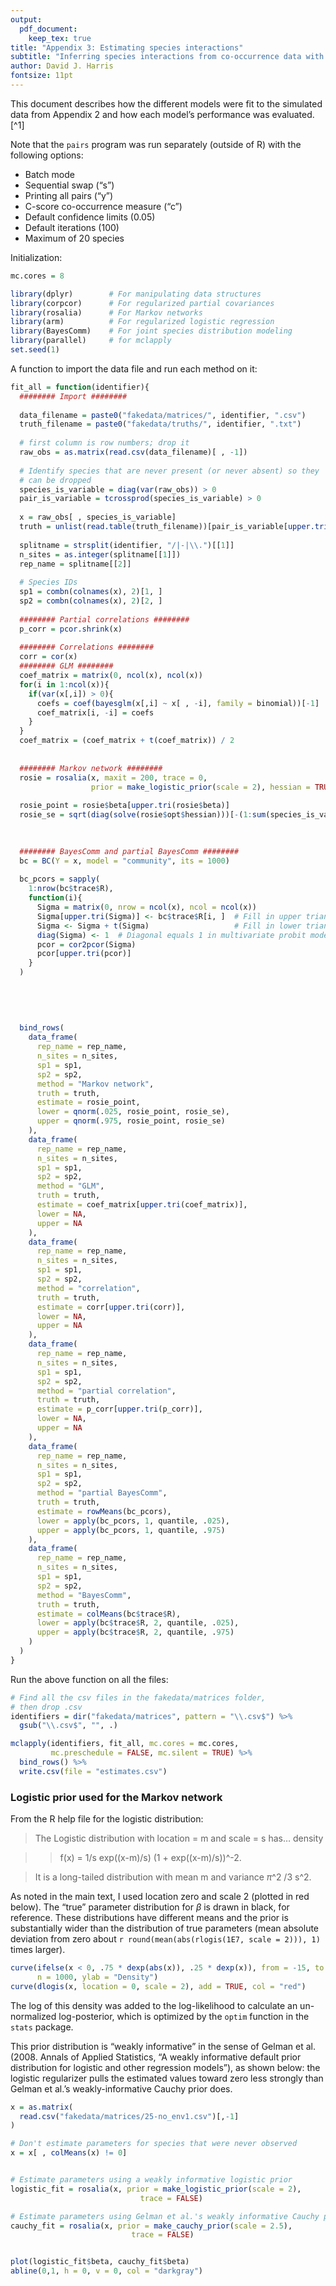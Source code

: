 ```yaml
---
output: 
  pdf_document:
    keep_tex: true
title: "Appendix 3: Estimating species interactions"
subtitle: "Inferring species interactions from co-occurrence data with Markov networks"
author: David J. Harris
fontsize: 11pt
---
```


This document describes how the different models were fit to the simulated data 
from Appendix 2 and how each model's performance was evaluated.[^1]

Note that the `pairs` program was run separately (outside of R) with the following options:

  * Batch mode
  * Sequential swap ("s")
  * Printing all pairs ("y")
  * C-score co-occurrence measure ("c")
  * Default confidence limits (0.05)
  * Default iterations (100)
  * Maximum of 20 species


Initialization:

```r

mc.cores = 8

library(dplyr)        # For manipulating data structures
library(corpcor)      # For regularized partial covariances
library(rosalia)      # For Markov networks
library(arm)          # For regularized logistic regression
library(BayesComm)    # For joint species distribution modeling
library(parallel)     # for mclapply
set.seed(1)
```

A function to import the data file and run each method on it: 

```r
fit_all = function(identifier){
  ######## Import ########
  
  data_filename = paste0("fakedata/matrices/", identifier, ".csv")
  truth_filename = paste0("fakedata/truths/", identifier, ".txt")
  
  # first column is row numbers; drop it
  raw_obs = as.matrix(read.csv(data_filename)[ , -1])
  
  # Identify species that are never present (or never absent) so they 
  # can be dropped
  species_is_variable = diag(var(raw_obs)) > 0
  pair_is_variable = tcrossprod(species_is_variable) > 0
  
  x = raw_obs[ , species_is_variable]
  truth = unlist(read.table(truth_filename))[pair_is_variable[upper.tri(pair_is_variable)]]
  
  splitname = strsplit(identifier, "/|-|\\.")[[1]]
  n_sites = as.integer(splitname[[1]])
  rep_name = splitname[[2]]
  
  # Species IDs
  sp1 = combn(colnames(x), 2)[1, ]
  sp2 = combn(colnames(x), 2)[2, ]
  
  ######## Partial correlations ########
  p_corr = pcor.shrink(x)
  
  ######## Correlations ########
  corr = cor(x)
  ######## GLM ########
  coef_matrix = matrix(0, ncol(x), ncol(x))
  for(i in 1:ncol(x)){
    if(var(x[,i]) > 0){
      coefs = coef(bayesglm(x[,i] ~ x[ , -i], family = binomial))[-1]
      coef_matrix[i, -i] = coefs
    }
  }
  coef_matrix = (coef_matrix + t(coef_matrix)) / 2
  
  
  ######## Markov network ########
  rosie = rosalia(x, maxit = 200, trace = 0, 
                  prior = make_logistic_prior(scale = 2), hessian = TRUE)
  
  rosie_point = rosie$beta[upper.tri(rosie$beta)]
  rosie_se = sqrt(diag(solve(rosie$opt$hessian)))[-(1:sum(species_is_variable))]

  
  
  ######## BayesComm and partial BayesComm ########
  bc = BC(Y = x, model = "community", its = 1000)
  
  bc_pcors = sapply(
    1:nrow(bc$trace$R), 
    function(i){
      Sigma = matrix(0, nrow = ncol(x), ncol = ncol(x))
      Sigma[upper.tri(Sigma)] <- bc$trace$R[i, ]  # Fill in upper triangle
      Sigma <- Sigma + t(Sigma)                   # Fill in lower triangle
      diag(Sigma) <- 1  # Diagonal equals 1 in multivariate probit model
      pcor = cor2pcor(Sigma)
      pcor[upper.tri(pcor)]
    }
  )
  
  
  
  
  
  bind_rows(
    data_frame(
      rep_name = rep_name,
      n_sites = n_sites,
      sp1 = sp1,
      sp2 = sp2,
      method = "Markov network",
      truth = truth,
      estimate = rosie_point, 
      lower = qnorm(.025, rosie_point, rosie_se), 
      upper = qnorm(.975, rosie_point, rosie_se)
    ),
    data_frame(
      rep_name = rep_name,
      n_sites = n_sites,
      sp1 = sp1,
      sp2 = sp2,
      method = "GLM",
      truth = truth,
      estimate = coef_matrix[upper.tri(coef_matrix)], 
      lower = NA, 
      upper = NA
    ),
    data_frame(
      rep_name = rep_name,
      n_sites = n_sites,
      sp1 = sp1,
      sp2 = sp2,
      method = "correlation",
      truth = truth,
      estimate = corr[upper.tri(corr)], 
      lower = NA, 
      upper = NA
    ),
    data_frame(
      rep_name = rep_name,
      n_sites = n_sites,
      sp1 = sp1,
      sp2 = sp2,
      method = "partial correlation",
      truth = truth,
      estimate = p_corr[upper.tri(p_corr)], 
      lower = NA, 
      upper = NA
    ),
    data_frame(
      rep_name = rep_name,
      n_sites = n_sites,
      sp1 = sp1,
      sp2 = sp2,
      method = "partial BayesComm",
      truth = truth,
      estimate = rowMeans(bc_pcors),
      lower = apply(bc_pcors, 1, quantile, .025),
      upper = apply(bc_pcors, 1, quantile, .975)
    ),
    data_frame(
      rep_name = rep_name,
      n_sites = n_sites,
      sp1 = sp1,
      sp2 = sp2,
      method = "BayesComm",
      truth = truth,
      estimate = colMeans(bc$trace$R),
      lower = apply(bc$trace$R, 2, quantile, .025),
      upper = apply(bc$trace$R, 2, quantile, .975)
    )
  )
}
```

Run the above function on all the files:

```r

# Find all the csv files in the fakedata/matrices folder,
# then drop .csv
identifiers = dir("fakedata/matrices", pattern = "\\.csv$") %>%
  gsub("\\.csv$", "", .)

mclapply(identifiers, fit_all, mc.cores = mc.cores, 
         mc.preschedule = FALSE, mc.silent = TRUE) %>% 
  bind_rows() %>% 
  write.csv(file = "estimates.csv")
```


### Logistic prior used for the Markov network

From the R help file for the logistic distribution: 

>The Logistic distribution with location = m and scale = s has... density

>> f(x) = 1/s exp((x-m)/s) (1 + exp((x-m)/s))^-2.

> It is a long-tailed distribution with mean m and variance $\pi$^2 /3 s^2.

As noted in the main text, I used location zero and scale 2 (plotted in
red below). The "true" parameter distribution for $\beta$ is drawn in black,
for reference.  These distributions have different means and the prior is
substantially wider than the distribution of true parameters (mean absolute
deviation from zero about `r round(mean(abs(rlogis(1E7, scale = 2))), 1)`
times larger).

```r
curve(ifelse(x < 0, .75 * dexp(abs(x)), .25 * dexp(x)), from = -15, to = 15,
      n = 1000, ylab = "Density")
curve(dlogis(x, location = 0, scale = 2), add = TRUE, col = "red")
```

The log of this density was added to the log-likelihood to calculate an
un-normalized log-posterior, which is optimized by the `optim` function in the
`stats` package.

This prior distribution is "weakly informative" in the sense of Gelman et al.
(2008. Annals of Applied Statistics, "A weakly informative default prior 
distribution for logistic and other regression models"), as shown below:
the logistic regularizer pulls the estimated values toward zero less strongly
than Gelman et al.'s weakly-informative Cauchy prior does.

```r
x = as.matrix(
  read.csv("fakedata/matrices/25-no_env1.csv")[,-1]
)

# Don't estimate parameters for species that were never observed
x = x[ , colMeans(x) != 0]


# Estimate parameters using a weakly informative logistic prior
logistic_fit = rosalia(x, prior = make_logistic_prior(scale = 2),
                             trace = FALSE)

# Estimate parameters using Gelman et al.'s weakly informative Cauchy prior
cauchy_fit = rosalia(x, prior = make_cauchy_prior(scale = 2.5),
                           trace = FALSE)


plot(logistic_fit$beta, cauchy_fit$beta)
abline(0,1, h = 0, v = 0, col = "darkgray")
```
